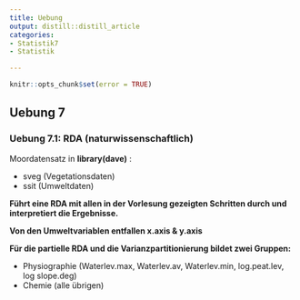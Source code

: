 ```yaml
---
title: Uebung
output: distill::distill_article
categories:
- Statistik7
- Statistik

---
```


```r
knitr::opts_chunk$set(error = TRUE)
```

## Uebung 7

### Uebung 7.1: RDA (naturwissenschaftlich)

Moordatensatz in **library(dave)** :

- sveg (Vegetationsdaten)
- ssit (Umweltdaten)

**Führt eine RDA mit allen in der Vorlesung gezeigten Schritten durch und interpretiert die Ergebnisse.**

**Von den Umweltvariablen entfallen x.axis & y.axis**

**Für die partielle RDA und die Varianzpartitionierung bildet zwei Gruppen:**

- Physiographie (Waterlev.max, Waterlev.av, Waterlev.min, log.peat.lev, log
  slope.deg)
- Chemie (alle übrigen)
